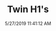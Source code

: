---
width: 1333
height: 2000
title: Twin H1's
description: Two Hummer H1's at Treaty Oak.
date: 5/27/2019 11:41:12 AM
cameraMake: Sony
cameraModel: ILCE-7M3
lens: FE 24-105mm F4 G OSS
settingsfStop: f/14
settingsISO: ISO 100
settingsShutter: 1/30
settingsFocalLength: 68 mm
---